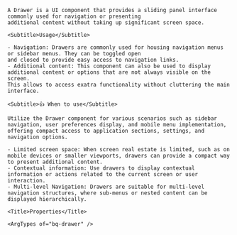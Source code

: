 
<div className="bq-doc__wrapper" data-theme="light">
  <div className="bq-doc__container">
    <Title>Drawer</Title>

    A Drawer is a UI component that provides a sliding panel interface commonly used for navigation or presenting
    additional content without taking up significant screen space.

    <Subtitle>Usage</Subtitle>

    - Navigation: Drawers are commonly used for housing navigation menus or sidebar menus. They can be toggled open
    and closed to provide easy access to navigation links.
    - Additional content: This component can also be used to display additional content or options that are not always visible on the screen.
    This allows to access exatra functionality without cluttering the main interface.

    <Subtitle>👍 When to use</Subtitle>

    Utilize the Drawer component for various scenarios such as sidebar navigation, user preferences display, and mobile menu implementation,
    offering compact access to application sections, settings, and navigation options.

    - Limited screen space: When screen real estate is limited, such as on mobile devices or smaller viewports, drawers can provide a compact way to present additional content.
    - Contextual information: Use drawers to display contextual information or actions related to the current screen or user interaction. 
    - Multi-level Navigation: Drawers are suitable for multi-level navigation structures, where sub-menus or nested content can be displayed hierarchically.

    <Title>Properties</Title>

    <ArgTypes of="bq-drawer" />
  </div>
</div>
